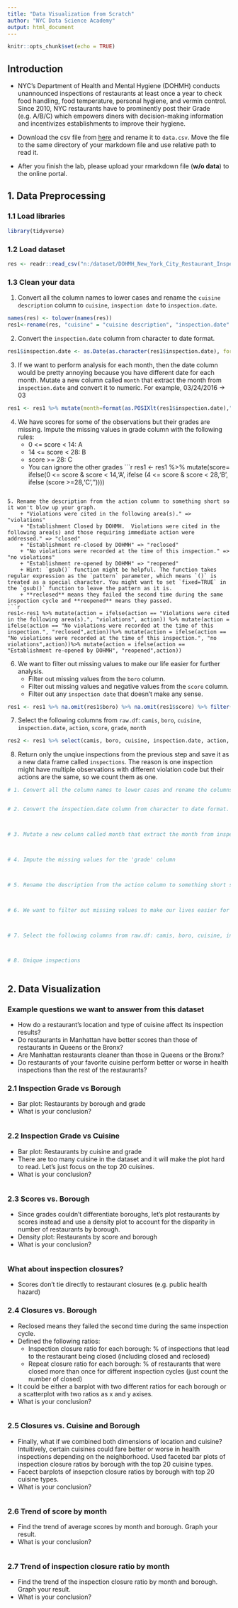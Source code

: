 ```yaml
---
title: "Data Visualization from Scratch"
author: "NYC Data Science Academy"
output: html_document
---
```


```r
knitr::opts_chunk$set(echo = TRUE)
```


## Introduction 

+ NYC's Department of Health and Mental Hygiene (DOHMH) conducts unannounced inspections of restaurants at least once a year to check food handling, food temperature, personal hygiene, and vermin control. Since 2010, NYC restaurants have to prominently post their Grade (e.g. A/B/C) which empowers diners with decision-making information and incentivizes establishments to improve their hygiene.

+ Download the csv file from [here](https://data.cityofnewyork.us/Health/DOHMH-New-York-City-Restaurant-Inspection-Results/43nn-pn8j) and rename it to `data.csv`. Move the file to the same directory of your markdown file and use relative path to read it.

+ After you finish the lab, please upload your rmarkdown file (**w/o data**) to the online portal.


## 1. Data Preprocessing

### 1.1 Load libraries
```r
library(tidyverse)
```

### 1.2 Load dataset
```r
res <- readr::read_csv("n:/dataset/DOHMH_New_York_City_Restaurant_Inspection_Results.csv")

```

### 1.3 Clean your data

1. Convert all the column names to lower cases and rename the `cuisine description` column to `cuisine`, `inspection date` to `inspection.date`.
```r
names(res) <- tolower(names(res))
res1<-rename(res, "cuisine" = "cuisine description", "inspection.date" = "inspection date")

```

2. Convert the `inspection.date` column from character to date format.
```r

res1$inspection.date <- as.Date(as.character(res1$inspection.date), format='%m/%d/%Y')

```

3. If we want to perform analysis for each month, then the date column would be pretty annoying because you have different date for each month. Mutate a new column called `month` that extract the month from `inspection.date` and convert it to numeric. For example, 03/24/2016 -> 03
```r

res1 <- res1 %>% mutate(month=format(as.POSIXlt(res1$inspection.date),"%m"))

```


4. We have scores for some of the observations but their grades are missing. Impute the missing values in grade column with the following rules:
    + 0 <= score < 14: A
    + 14 <= score < 28: B
    + score >= 28: C
    + You can ignore the other grades
```r

res1 <- res1 %>% mutate(score= ifelse(0 <= score & score < 14,'A', ifelse (4 <= score & score < 28,'B', ifelse (score >=28,'C',''))))

```
    
5. Rename the description from the action column to something short so it won't blow up your graph.
    + "Violations were cited in the following area(s)." => "violations"
    + "Establishment Closed by DOHMH.  Violations were cited in the following area(s) and those requiring immediate action were addressed." => "closed"
    + "Establishment re-closed by DOHMH" => "reclosed"
    + "No violations were recorded at the time of this inspection." => "no violations"
    + "Establishment re-opened by DOHMH" => "reopened"
    + Hint: `gsub()` function might be helpful. The function takes regular expression as the `pattern` parameter, which means `()` is treated as a special character. You might want to set `fixed=TRUE` in the `gsub()` function to leave the pattern as it is.
    + **reclosed** means they failed the second time during the same inspection cycle and **reopened** means they passed.
```r

res1<-res1 %>% mutate(action = ifelse(action == "Violations were cited in the following area(s).", "violations", action)) %>% mutate(action = ifelse(action == "No violations were recorded at the time of this inspection.", "reclosed",action))%>% mutate(action = ifelse(action == "No violations were recorded at the time of this inspection.", "no violations",action))%>% mutate(action = ifelse(action == "Establishment re-opened by DOHMH", "reopened",action))

```
    
6. We want to filter out missing values to make our life easier for further analysis.
    + Filter out missing values from the `boro` column.
    + Filter out missing values and negative values from the `score` column.
    + Filter out any `inspection date` that doesn't make any sense.

```r

res1 <- res1 %>% na.omit(res1$boro) %>% na.omit(res1$score) %>% filter(score>0)

```

    
7. Select the following columns from `raw.df`: `camis`, `boro`, `cuisine`, `inspection.date`, `action`, `score`, `grade`, `month`

```r

res2 <- res1 %>% select(camis, boro, cuisine, inspection.date, action, score, grade, month
```

8. Return only the unqiue inspections from the previous step and save it as a new data frame called `inspections`. The reason is one inspection might have multiple observations with different violation code but their actions are the same, so we count them as one.

```r
# 1. Convert all the column names to lower cases and rename the columns that have empty space.


# 2. Convert the inspection.date column from character to date format.



# 3. Mutate a new column called month that extract the month from inspection.date and convert it to numeric. For example, 03/24/2016 -> 03



# 4. Impute the missing values for the 'grade' column



# 5. Rename the description from the action column to something short so it won't blow up your graph.



# 6. We want to filter out missing values to make our lives easier for further analysis.



# 7. Select the following columns from raw.df: camis, boro, cuisine, inspection.date, action, score, grade, month



# 8. Unique inspections



```


## 2. Data Visualization
### Example questions we want to answer from this dataset

- How do a restaurant's location and type of cuisine affect its inspection results?
- Do restaurants in Manhattan have better scores than those of restaurants in Queens or the Bronx?
- Are Manhattan restaurants cleaner than those in Queens or the Bronx? 
- Do restaurants of your favorite cuisine perform better or worse in health inspections than the rest of the restaurants?

### 2.1 Inspection Grade vs Borough
- Bar plot: Restaurants by borough and grade
- What is your conclusion?
```r



```

### 2.2 Inspection Grade vs Cuisine
- Bar plot: Restaurants by cuisine and grade
- There are too many cuisine in the dataset and it will make the plot hard to read. Let's just focus on the top 20 cuisines.
- What is your conclusion?
```r



```

### 2.3 Scores vs. Borough
- Since grades couldn't differentiate boroughs, let's plot restaurants by scores instead and use a density plot to account for the disparity in number of restaurants by borough.
- Density plot: Restaurants by score and borough
- What is your conclusion?
```r



```

### What about inspection closures?
- Scores don't tie directly to restaurant closures (e.g. public health hazard)

### 2.4 Closures vs. Borough

- Reclosed means they failed the second time during the same inspection cycle.
- Defined the following ratios:
    - Inspection closure ratio for each borough: % of inspections that lead to the restaurant being closed (including closed and reclosed)
    - Repeat closure ratio for each borough: % of restaurants that were closed more than once for different inspection cycles (just count the number of closed)
- It could be either a barplot with two different ratios for each borough or a scatterplot with two ratios as x and y axises.
- What is your conclusion?
```r



```

### 2.5 Closures vs. Cuisine and Borough
- Finally, what if we combined both dimensions of location and cuisine? Intuitively, certain cuisines could fare better or worse in health inspections depending on the neighborhood. Used faceted bar plots of inspection closure ratios by borough with the top 20 cuisine types.
- Facect barplots of insepction closure ratios by borough with top 20 cuisine types.
- What is your conclusion?
```r



```


### 2.6 Trend of score by month
- Find the trend of average scores by month and borough. Graph your result.
- What is your conclusion?
```r



```


### 2.7 Trend of inspection closure ratio by month
- Find the trend of the inspection closure ratio by month and borough. Graph your result.
- What is your conclusion?
```r



```

